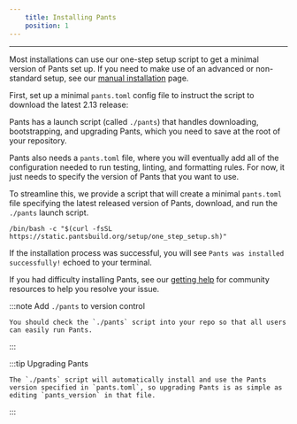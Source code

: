 ```yaml
---
    title: Installing Pants
    position: 1
---
```


---

Most installations can use our one-step setup script to get a minimal version of Pants set up. If you need to make use of an advanced or non-standard setup, see our [manual installation](./manual-and-advanced-installation.mdx) page.

First, set up a minimal `pants.toml` config file to instruct the script to download the latest 2.13 release:

Pants has a launch script (called `./pants`) that handles downloading, bootstrapping, and upgrading Pants, which you need to save at the root of your repository.

Pants also needs a `pants.toml` file, where you will eventually add all of the configuration needed to run testing, linting, and formatting rules. For now, it just needs to specify the version of Pants that you want to use.

To streamline this, we provide a script that will create a minimal `pants.toml` file specifying the latest released version of Pants, download, and run the `./pants` launch script.

```
/bin/bash -c "$(curl -fsSL https://static.pantsbuild.org/setup/one_step_setup.sh)"
```

If the installation process was successful, you will see `Pants was installed successfully!` echoed to your terminal.

If you had difficulty installing Pants, see our [getting help](/community/getting-help) for community resources to help you resolve your issue.

:::note Add `./pants` to version control

    You should check the `./pants` script into your repo so that all users can easily run Pants.

:::

:::tip Upgrading Pants

    The `./pants` script will automatically install and use the Pants version specified in `pants.toml`, so upgrading Pants is as simple as editing `pants_version` in that file.

:::
